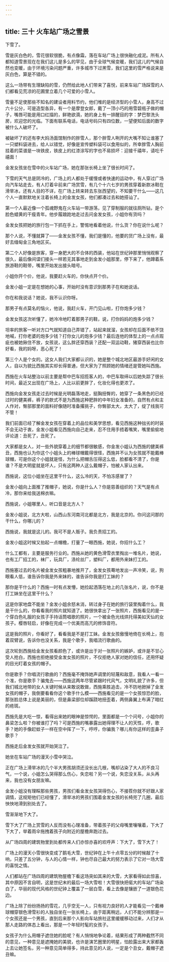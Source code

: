 ```yaml
---
---
---
```

title: 三十 火车站广场之雪景
---




下雪了。

雪是灰白色的，雪花很软很脆，有点像霜，落在车站广场上很快融化成泥。所有人都知道雪景现在在我们这儿是多么的罕见，由于全球气候变暖，我们这儿的气候自然也变暖，由于环境污染问题严重，许多城市下过黑雪，我们这里的雪严格说来是灰白色，算是不错的。

这么一场带有生理缺陷的雪，仍然给此地人们带来了喜悦，前来车站广场踩雪的人们都看见荒凉的花圃里立着几个可爱的小雪人。

雪量不足使那些不知名的建设者用料节约，他们堆的是经济型的小雪人，身高不过六十公分，可是造型各异，有一个是摩登女郎，戴了一顶小巧的用雪碧瓶子做的帽子，嘴唇可能是用口红描的，鲜艳欲滴，她的身上有一排醒目的字：梦巴黎洗头房，欢迎您的光临。下面有联系电话，电话号码只有四位数，一望便知后面的数字被什么人破坏了。

被破坏了的还有李大妈汤面馆制作的胖雪人，那个胖雪人咧开的大嘴不知让谁塞了一只塑料袋进去，给人以错觉，好像是宣传塑料袋可以食用似的，所幸胖雪人胸前挂着的菜谱是一块铁皮，铁皮上的红漆涂写的字也不易损坏：迎接千禧年，请吃千禧面！

金发女孩坐在雪中的火车站广场，她在那张长椅上坐了很长时间了。

下雪的天气总是阴冷的，广场上的人都处于缓慢或者快速的运动中，有人穿过广场向汽车站走去，有人打着伞前来广场赏雪，有几个十六七岁的男孩穿着新款冰鞋在滑旱冰，还有人目的不详，在广场上转来转去东张西望的，不知要干什么——这几个人一直默默地关注着长椅上的金发女孩，他们都凑过去和她搭讪了。

第一个人最近像一个孤魂野鬼在火车站一带游荡，见了穿制服的就往厕所钻，是个脸色蜡黄的干瘦青年。他步履踉跄地走过去问金发女孩，小姐你有货吗？

金发女孩把她的旅行包一下抓在手上，警惕地看着他说，什么货？你在说什么呢？

那个人说，不懂就算了——金发女孩不懂，我们是懂的，他要的货广场上没有，最好去缅甸金三角地区买。

第二个人好像是旅客，穿一身肥大的不合体的西装，他站在世纪钟那里悄悄观察了很久，最后像间谍们接头一样若无其事地走到金发小姐那里，停下来了，他蹲着系旅游鞋的鞋带，嘴里开始发出接头暗号。

小姐你开个价，他说，我要赶火车的，你快点开个价。

金发小姐一定是在想她的心事，开始时没有意识到那男子在和她说话。

你在和我说话？她说，我不认识你呀。

那男子有点莫名的恼火，他说，我赶火车，开门见山啦，打你炮多少钱？

金发女孩这次听懂了，她冷冷地盯着那男子的鞋，说，打你妈妈的炮多少钱？

坦率的旅客一听对方口气就知道自己弄错了，站起来就溜，女孩却在后面不依不饶地喊，打你老婆的炮多少钱？打你女儿的炮多少钱？最后连他的体型上的一点点瑕疵也被她揪住不放，女孩说，这么胖还穿西装？还配一双运动鞋，猪穿西装也比你好看，我的妈呀，恶心死了！

第三个人是个女的。这女人我们大家都认识的，她是整个城北地区最游手好闲的女人，自以为貌比西施其实却长得普通，但大家为了照顾她的情绪还是管她叫西施。

西施在火车站整治以前主要是帮中巴车招揽客人的，中巴车取缔以后她失踪了很长时间，最近又出现在广场上，人比以前更胖了，化妆化得也更浓了。

西施向金发女孩走过去时候是光明磊落地走，挺胸扭臀的，她穿了一条黑色的已经过时的健美裤，裤子的款式不是为西施这种肥胖的中年妇女准备的，自然有点和主人作对，臀部那里的面料好像随时准备撂挑子，你臀部太大，太大了，绽了线我可不管！

我们前面已经了解金发女孩在穿着上的品位和美学思想，看见西施这种拙劣的时装不会无动于衷，金发小姐看见西施向自己走来，忍不住用手捂着嘴笑，嘴里偷偷地评论道：丑死了，丑死了。

大家都是女人，对一些外貌穿着上的细节都很敏感，你金发小姐认为西施的健美裤丑，西施也认为你这个小姐头上的棒球帽戴得很怪，西施并不认为女孩就不能戴棒球帽，可是你这个小姐就是怪，为什么把帽舌压得这么低，脸都看不清了，你是谁？不是大明星就是坏人，只有这两种人这么戴帽子，怕被人家认出来。

西施说，这位小姐坐在这里干什么，这么冷的天，不怕冻感冒了？

金发小姐向上面推了推帽子，她说，你是什么人？你是慈善组织的？天气是有点冷，那你来给我送棉衣嘛。

西施说，小姐哪里人，听口音是北方人？

金发小姐说，北方大啦，山西山东河南河北都是北方，我是北京的。你问这问那的干什么，你哪儿的？

西施说，我就是这儿的。我可不是人贩子。我负责招工的。

金发小姐这时候又抬起一点帽檐，打量了一眼西施，她说，你招什么工？

什么工都有，主要是服务行业的。西施从她的黄色滑雪衣里掏出一堆名片，她说，也有工厂招工的，袜厂，玩具厂，涤纶丝厂，塑料厂，都用外来妹打工的。

西施塞过去的名片被金发女孩粗暴地推开了，金发女孩蓦地发出一声冷笑，说，狗眼看人低，谁告诉你我是外来妹的，谁告诉你我是打工妹的？

那你是干什么的？西施一时有点发懵，她捡起洒落在地上的几张名片，说，你不是打工妹坐在这里干什么？

这是你家地盘不能坐？金发小姐余怒未消，转过身子在她的旅行袋里掏着什么，我是干什么的，你看看我的照片就知道了。她很快拿出了一张照片，西施看见的是一个穿白色礼服的女孩子手持话筒唱歌的照片，一个被金色光线烘托得美如天仙的女孩子。樱唇轻启，好像在完成一个优美而高亢的修饰音符。

这是我的照片，你看好了，看看我是不是打工妹。金发女孩傲慢地倚在长椅上，抱着双臂说，告诉你也没关系，我是个歌手，我唱流行歌曲的。

这次轮到西施给金发女孩看颜色了，或许是出于对一张照片的嫉妒，或许是不甘心受人抢白，西施也拒绝接受金发女孩的照片，不仅拒绝人家对她的信任，还用怀疑的目光盯着女孩的帽子。

你是歌手？你唱流行歌曲的？西施毫不掩饰她声调里的轻蔑和敌意，我看人一看一个准，你是歌手？骗鬼去——西施这两年尽管紧跟时代风气，文明礼貌了许多，但我们城北地带的女人关键时候从来敢说敢做，西施乘胜追击，冷不防地掀掉了金发女孩的帽子，我倒要看看你这个歌手什么模——西施看见的是一个女孩惊恐的脸，那张脸总体上说是美丽的，但是鼻梁部位却蹊跷地扭歪着，两侧鼻翼上布满了暗红的疮斑。

西施先是大吃一惊，看得出来她的眼神是惊愕的，里面都是一个个问号，小姐你的鼻梁怎么啦？你被谁打了吗？可是西施的嘴暴露出她得理不让人的天性，哼，歌手？她的手像赶蚊子一样在空中挥了一下，哼哼，你骗我？哪儿有你这样的歪鼻子歌手？

西施走后金发女孩就开始哭泣了。

她坐在车站广场的漫天小雪中哭泣。

正在广场上滑旱冰的几个半大男孩胡须还没长出几根，嘴却沾染了大人的不良习气，一个说，小姐怎么哭得那么伤心，失恋啦？另一个说，失恋没关系，从头再来，我也没有女朋友嘛。

金发小姐没有理睬那些男孩，男孩们看金发女孩哭得伤心，不接茬你就不好跟人家调情，这规矩他们已经懂了，滑旱冰的男孩们围着金发女孩的长椅兜了几圈，最后怏怏地滑到别处去了。

雪渐渐地下大了。

雪下大了广场上赏雪的人反而没有心理准备，带着孩子的父母嘴里嚷嚷着，下大了下大了，举着雨伞拖拽着孩子向附近的屋檐奔跑过去。

从广场四周的建筑物里到处都传来人们亦惊亦喜的欢呼声：下大了，雪下大了！

广场上的漫天小雪很快变成了鹅毛大雪，世纪钟在上午十点零五分的时候敲了十响，只差了五分钟，与人的心情一样，钟也尽自己最大的努力表示了它对一场大雪的喜悦之情。

人们都站在广场四周的建筑物屋檐下看这场突如其来的大雪，大家看得如此惊喜，其中原因不言自明，这是世纪末的最后一场大雪啦！大雪很快把偌大的车站广场染白了，华丽的现代风格的世纪钟上覆盖了一层白雪，看上去像是镶嵌了一道银色花边。

广场上除了纷纷扬扬的雪花，几乎空无一人，只有视力良好的人才能看见一个戴棒球帽穿银色滑雪衫的人独自坐在一张长椅上，由于距离稍远，人们不能分辨那是一个女孩还是一个男孩，直到后来那个人影向车站旅社这里缓缓移动过来，人们才从那人走路的体态上看出，那是一个年轻时髦的女孩子。

女孩子为什么用帽子遮住她的脸呢？有人悄悄地争论着，结果形成了两种截然不同的意见，一种意见是遮掩她的美貌，也许是演艺圈里的明星，怕脸露出来大家都轰上去让她签名，另一种意见简单得多，持此意见的人说，一定是个丑女，戴帽子遮丑嘛。